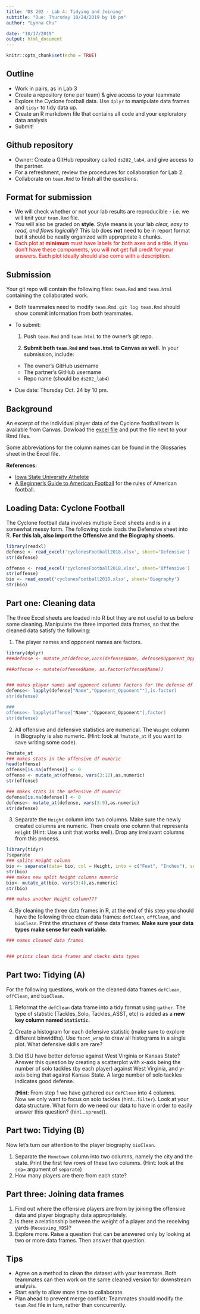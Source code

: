 ```yaml
---
title: 'DS 202 - Lab 4: Tidying and Joining'
subtitle: "Due: Thursday 10/24/2019 by 10 pm"
author: "Lynna Chu"

date: "10/17/2019"
output: html_document
---
```

```r
knitr::opts_chunk$set(echo = TRUE)
```

## Outline

- Work in pairs, as in Lab 3
- Create a repository (one per team) & give access to your teammate
- Explore the Cyclone football data. Use `dplyr` to manipulate data frames and `tidyr` to tidy data up. 
- Create an R markdown file that contains all code and your exploratory data analysis
- Submit!

## Github repository

- Owner: Create a GitHub repository called `ds202_lab4`, and give access to the partner.
- For a refreshment, review the procedures for collaboration for Lab 2. 
- Collaborate on `team.Rmd` to finish all the questions.

## Format for submission

- We will check whether or not your lab results are reproducible - i.e. we will knit your `team.Rmd` file. 
- You will also be graded on **style**. Style means is your lab *clear, easy to read, and flows logically*? This lab does **not** need to be in report format but it should be neatly organized with appropriate `R` chunks. 
-  <span style="color:red">Each plot at **minimum** must have labels for both axes and a title. If you don't have these components, you will not get full credit for your answers. Each plot ideally should also come with a description. </span> 

## Submission
Your git repo will contain the following files: `team.Rmd` and `team.html` containing the collaborated work.

- Both teammates need to modify `team.Rmd`. `git log team.Rmd` should show commit information from both teammates.
- To submit: 

  1. Push `team.Rmd` and `team.html` to the owner's git repo.

  2. **Submit both `team.Rmd` and `team.html` to Canvas as well**. In your submission, include: 
    - The owner's GitHub username 
    - The partner's GitHub username 
    - Repo name (should be `ds202_lab4`)
- Due date: Thursday Oct. 24 by 10 pm. 



## Background
An excerpt of the individual player data of the Cyclone football team is available from Canvas. Dowload the [excel file](cyclonesFootball2018.xlsx) and put the file next to your Rmd files. 

Some abbreviations for the column names can be found in the Glossaries sheet in the Excel file.

**References:**

- [Iowa State University Athelete](https://cyclones.com/index.aspx)
- [A Beginner's Guide to American Football](https://www.youtube.com/watch?v=3t6hM5tRlfA) for the rules of American football.

## Loading Data: Cyclone Football 

The Cyclone football data involves multiple Excel sheets and is in a somewhat messy form. The following code loads the Defensive sheet into R. **For this lab, also import the Offensive and the Biography sheets.**

```r
library(readxl)
defense <- read_excel('cyclonesFootball2018.xlsx', sheet='Defensive')
str(defense)
```

```r
offense <- read_excel('cyclonesFootball2018.xlsx', sheet='Offensive')
str(offense)
bio <- read_excel('cyclonesFootball2018.xlsx', sheet='Biography')
str(bio)
```

## Part one: Cleaning data
The three Excel sheets are loaded into R but they are not useful to us before some cleaning. Manipulate the three imported data frames, so that the cleaned data satisfy the following:

1. The player names and opponent names are factors.
```r
library(dplyr)
###defense <- mutate_at(defense,vars(defense$Name, defense$Opponent_Opponent), as.factor)

###offense <- mutate(offense$Name, as.factor(offense$Name))


### makes player names and opponent columns factors for the defense df
defense<- lapply(defense["Name","Opponent_Opponent""],is.factor)
str(defense)

###
offense<- lapply(offense["Name","Opponent_Opponent"],factor)
str(defense)
```
2. All offensive and defensive statistics are numerical. The `Weight` column in Biography is also numeric. (Hint: look at `?mutate_at` if you want to save writing some code). 
``` r
?mutate_at
### makes stats in the offensive df numeric
head(offense)
offense[is.na(offense)] <- 0
offense <- mutate_at(offense, vars(3:12),as.numeric)
str(offense)

### makes stats in the defensive df numeric
defense[is.na(defense)] <- 0
defense<- mutate_at(defense, vars(3:9),as.numeric)
str(defense)
```
3. Separate the `Height` column into two columns. Make sure the newly created columns are numeric. Then create one column that represents `Height` (Hint: Use a unit that works well). Drop any irrelavant columns from this process.
``` r
library(tidyr)
?separate
### splits Height column
bio <- separate(data= bio, col = Height, into = c("Feet", "Inches"), sep = "-")
str(bio)
### makes new split height columns numeric
bio<- mutate_at(bio, vars(3:4),as.numeric)
str(bio)

### makes another Height column???


```
4. By cleaning the three data frames in R, at the end of this step you should have the following three clean data frames: `defClean`, `offClean`, and `bioClean`. Print the structures of these data frames. **Make sure your data types make sense for each variable.**
``` r
### names cleaned data frames


### prints clean data frames and checks data types


```

## Part two: Tidying (A)
For the following questions, work on the cleaned data frames `defClean`, `offClean`, and `bioClean`.

1. Reformat the `defClean` data frame into a tidy format using `gather`. The type of statistic (Tackles_Solo, Tackles_ASST, etc) is added as a **new key column named `Statistic`.** 
2. Create a histogram for each defensive statistic (make sure to explore different binwidths). Use `facet_wrap` to draw all histograms in a single plot. What defensive skills are rare?
3. Did ISU have better defense against West Virginia or Kansas State? Answer this question by creating a scatterplot with x-axis being the number of solo tackles (by each player) against West Virginia, and y-axis being that against Kansas State. A large number of solo tackles indicates good defense. 

      (**Hint**: From step 1 we have gathered our `defClean` into 4 columns. \
       Now we only want to focus on solo tackles (hint...`filter`). 
      Look at your data structure. What form do we need our data to have in order to easily answer this question? (hint...`spread`)). 

## Part two: Tidying  (B)
Now let's turn our attention to the player biography `bioClean`.

1. Separate the `Hometown` column into two columns, namely the city and the state. Print the first few rows of these two columns. (Hint: look at the `sep=` argument of `separate`)
2. How many players are there from each state?


## Part three: Joining data frames

1. Find out where the offensive players are from by joining the offensive data and player biography data appropriately.
2. Is there a relationship between the weight of a player and the receiving yards (`Receiving_YDS`)?
3. Explore more. Raise a question that can be answered only by looking at two or more data frames. Then answer that question.

## Tips
- Agree on a method to clean the dataset with your teammate. Both teammates can then work on the same cleaned version for downstream analysis.
- Start early to allow more time to collaborate.
- Plan ahead to prevent merge conflict: Teammates should modify the `team.Rmd` file in turn, rather than concurrently. 


